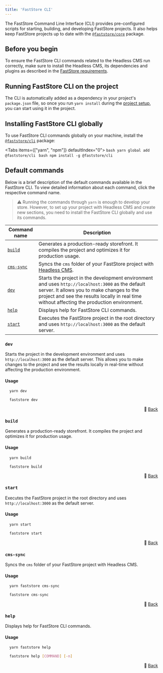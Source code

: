 ```yaml
---
title: 'FastStore CLI'
---
```


The FastStore Command Line Interface (CLI) provides pre-configured scripts for starting, building, and developing FastStore projects. It also helps keep FastStore projects up to date with the [`@faststore/core`](https://developers.vtex.com/docs/guides/faststore/project-structure-overview#packagejson) package.

## Before you begin

To ensure the FastStore CLI commands related to the Headless CMS run correctly, make sure to install the Headless CMS, its dependencies and plugins as described in the [FastStore requirements](https://developers.vtex.com/docs/guides/faststore/getting-started-requirements).

## Running FastStore CLI on the project

The CLI is automatically added as a dependency in your project's `package.json` file, so once you run `yarn install` during the [project setup](https://developers.vtex.com/docs/guides/faststore/getting-started-2-setting-up-the-project), you can start using it in the project.

## Installing FastStore CLI globally

To use FastStore CLI commands globally on your machine, install the [`@faststore/cli`](https://developers.vtex.com/docs/guides/faststore/getting-started-3-faststore-project-structure#faststorecli) package:

<Tabs items={["yarn", "npm"]} defaultIndex="0">
  <Tab>
    ```bash
    yarn global add @faststore/cli
    ```
  </Tab>
  <Tab>
    ```bash
    npm install -g @faststore/cli
    ```
  </Tab>
</Tabs>



## Default commands
Below is a brief description of the default commands available in the FastStore CLI. To view detailed information about each command, click the respective command name.

> ⚠️ Running the commands through `yarn` is enough to develop your store. However, to set up your project with Headless CMS and create new sections, you need to install the FastStore CLI globally and use its commands.

| Command name | Description |
| ------------ | ----------- |
| [`build`](#build) | Generates a production-ready storefront. It compiles the project and optimizes it for production usage. |
| [`cms-sync`](#cms-sync) | Syncs the `cms` folder of your FastStore project with [Headless CMS](https://developers.vtex.com/docs/guides/faststore/headless-cms-overview). |
| [`dev`](#dev) | Starts the project in the development environment and uses `http://localhost:3000` as the default server. It allows you to make changes to the project and see the results locally in real time without affecting the production environment. |
| [`help`](#help) | Displays help for FastStore CLI commands. |
| [`start`](#start) | Executes the FastStore project in the root directory and uses `http://localhost:3000` as the default server. |

### `dev`

Starts the project in the development environment and uses `http://localhost:3000` as the default server. This allows you to make changes to the project and see the results locally in real-time without affecting the production environment.

#### Usage

```bash 
  yarn dev
```

```bash 
  faststore dev
```

<div align="right"> 🔼 <a href="#default-commands">Back</a></div>

### `build`

Generates a production-ready storefront. It compiles the project and optimizes it for production usage.

#### Usage

```bash 
  yarn build
```

```bash 
  faststore build
```

<div align="right"> 🔼 <a href="#default-commands">Back</a></div>

### `start`

Executes the FastStore project in the root directory and uses `http://localhost:3000` as the default server.

#### Usage

```bash 
  yarn start
```

```bash 
  faststore start
```

<div align="right"> 🔼 <a href="#default-commands">Back</a></div>

### `cms-sync`

Syncs the `cms` folder of your FastStore project with Headless CMS.

#### Usage

```bash 
  yarn faststore cms-sync
```

```bash 
  faststore cms-sync
```

<div align="right"> 🔼 <a href="#default-commands">Back</a></div>

### `help`

Displays help for FastStore CLI commands.

#### Usage

```bash 
  yarn faststore help
```

```bash 
  faststore help [COMMAND] [-n]
```

<div align="right"> 🔼 <a href="#default-commands">Back</a></div>
